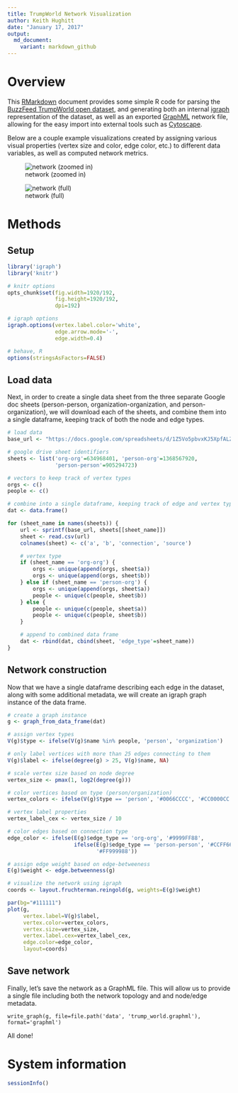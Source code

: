```yaml
---
title: TrumpWorld Network Visualization
author: Keith Hughitt
date: "January 17, 2017"
output:
  md_document:
    variant: markdown_github
---
```


# Overview

This [RMarkdown](http://rmarkdown.rstudio.com/) document provides some simple R
code for parsing the [BuzzFeed TrumpWorld open
dataset](https://www.buzzfeed.com/johntemplon/help-us-map-trumpworld?utm_term=.prXl6l32Z#.id0L5LXdZ),
and generating both an internal [igraph](http://igraph.org/r/) representation
of the dataset, as well as an exported [GraphML](http://graphml.graphdrawing.org/) network
file, allowing for the easy import into external tools such as
[Cytoscape](http://www.cytoscape.org/).

Below are a couple example visualizations created by assigning various visual
properties (vertex size and color, edge color, etc.) to different data
variables, as well as computed network metrics.

![network (zoomed in)](img/network-cytoscape-zoomed.png)

![network (full)](img/network-cytoscape-full.png)

# Methods

## Setup

```r
library('igraph')
library('knitr')

# knitr options
opts_chunk$set(fig.width=1920/192,
               fig.height=1920/192,
               dpi=192)

# igraph options
igraph.options(vertex.label.color='white', 
               edge.arrow.mode='-',
               edge.width=0.4)

# behave, R
options(stringsAsFactors=FALSE)
```

## Load data

Next, in order to create a single data sheet from the three separate Google doc
sheets (person-person, organization-organization, and person-organization), we
will download each of the sheets, and combine them into a single dataframe,
keeping track of both the node and edge types.

```r
# load data
base_url <- "https://docs.google.com/spreadsheets/d/1Z5Vo5pbvxKJ5XpfALZXvCzW26Cl4we3OaN73K9Ae5Ss/pub?gid=%d&output=csv"

# google drive sheet identifiers
sheets <- list('org-org'=634968401, 'person-org'=1368567920,
               'person-person'=905294723)

# vectors to keep track of vertex types
orgs <- c()
people <- c()

# combine into a single dataframe, keeping track of edge and vertex types
dat <- data.frame()

for (sheet_name in names(sheets)) {
    url <- sprintf(base_url, sheets[[sheet_name]])
    sheet <- read.csv(url)
    colnames(sheet) <- c('a', 'b', 'connection', 'source')

    # vertex type
    if (sheet_name == 'org-org') {
        orgs <- unique(append(orgs, sheet$a))
        orgs <- unique(append(orgs, sheet$b))
    } else if (sheet_name == 'person-org') {
        orgs <- unique(append(orgs, sheet$a))
        people <- unique(c(people, sheet$b))
    } else {
        people <- unique(c(people, sheet$a))
        people <- unique(c(people, sheet$b))
    }

    # append to combined data frame
    dat <- rbind(dat, cbind(sheet, 'edge_type'=sheet_name))
}
```

## Network construction

Now that we have a single dataframe describing each edge in the dataset, along
with some additional metadata, we will create an igraph graph instance of the
data frame.

```r
# create a graph instance
g <- graph_from_data_frame(dat)

# assign vertex types
V(g)$type <- ifelse(V(g)$name %in% people, 'person', 'organization')

# only label vertices with more than 25 edges connecting to them
V(g)$label <- ifelse(degree(g) > 25, V(g)$name, NA)

# scale vertex size based on node degree
vertex_size <- pmax(1, log2(degree(g)))

# color vertices based on type (person/organization)
vertex_colors <- ifelse(V(g)$type == 'person', '#0066CCCC', '#CC0000CC')

# vertex label properties
vertex_label_cex <- vertex_size / 10

# color edges based on connection type
edge_color <- ifelse(E(g)$edge_type == 'org-org', '#9999FF88',
                     ifelse(E(g)$edge_type == 'person-person', '#CCFF6688',
                            '#FF999988'))

# assign edge weight based on edge-betweeness
E(g)$weight <- edge.betweenness(g)

# visualize the network using igraph
coords <- layout.fruchterman.reingold(g, weights=E(g)$weight)

par(bg="#111111")
plot(g, 
     vertex.label=V(g)$label, 
     vertex.color=vertex_colors,
     vertex.size=vertex_size, 
     vertex.label.cex=vertex_label_cex,
     edge.color=edge_color,
     layout=coords)
```

## Save network

Finally, let's save the network as a GraphML file. This will allow us to
provide a single file including both the network topology and and node/edge
metadata.

```
write_graph(g, file=file.path('data', 'trump_world.graphml'), format='graphml')
```

All done!

# System information

```r
sessionInfo()
```

